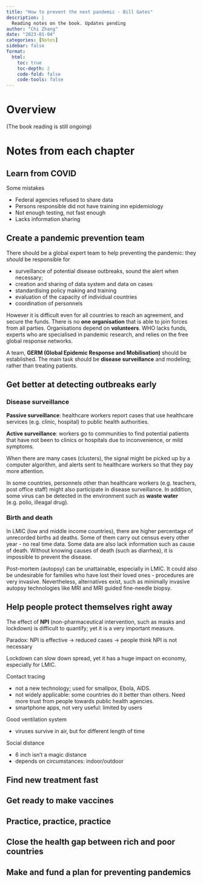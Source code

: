 ```yaml
---
title: "How to prevent the next pandemic - Bill Gates"
description: |
  Reading notes on the book. Updates pending 
author: "Chi Zhang"
date: "2023-01-04"
categories: [Notes]
sidebar: false
format: 
  html:
    toc: true
    toc-depth: 2
    code-fold: false
    code-tools: false
---
```


# Overview

(The book reading is still ongoing)

# Notes from each chapter

## Learn from COVID

Some mistakes

* Federal agencies refused to share data
* Persons responsible did not have training inn epidemiology
* Not enough testing, not fast enough 
* Lacks information sharing


## Create a pandemic prevention team

There should be a global expert team to help preventing the pandemic: they *should* be responsible for

* surveillance of potential disease outbreaks, sound the alert when necessary;
* creation and sharing of data system and data on cases
* standardising policy making and training
* evaluation of the capacity of individual countries
* coordination of personnels

However it is difficult even for all countries to reach an agreement, and secure the funds. There is no **one organisation** that is able to join forces from all parties. Organisations depend on **volunteers**. WHO lacks funds, experts who are specialised in pandemic research, and relies on the free global response networks. 

A team, **GERM (Global Epidemic Response and Mobilisation)** should be established. The main task should be **disease surveillance** and modeling; rather than treating patients.


## Get better at detecting outbreaks early

### Disease surveillance

**Passive surveillance**: healthcare workers report cases that use healthcare services (e.g. clinic, hospital) to public health authorities.

**Active surveillance**: workers go to communities to find potential patients that have not been to clinics or hospitals due to inconvenience, or mild symptoms.

When there are many cases (clusters), the signal might be picked up by a computer algorithm, and alerts sent to healthcare workers so that they pay more attention.

In some countries, personnels other than healthcare workers (e.g. teachers, post office staff) might also participate in disease surveillance. In addition, some virus can be detected in the environment such as **waste water** (e.g. polio, illeagal drug). 

### Birth and death

In LMIC (low and middle income countries), there are higher percentage of unrecorded births ad deaths. Some of them carry out census every other year - no real time data. Some data are also lack information such as cause of death. Without knowing causes of death (such as diarrhea), it is impossible to prevent the disease. 

Post-mortem (autopsy) can be unattainable, especially in LMIC. It could also be undesirable for families who have lost their loved ones - procedures are very invasive. Nevertheless, alternatives exist, such as minimally invasive autopsy technologies like MRI and MRI guided fine-needle biopsy.



## Help people protect themselves right away

The effect of **NPI** (non-pharmaceutical intervention, such as masks and lockdown) is difficult to quantify; yet it is a very important measure.

Paradox: NPI is effective -> reduced cases -> people think NPI is not necessary

Lockdown can slow down spread, yet it has a huge impact on economy, especially for LMIC.

Contact tracing

- not a new technology; used for smallpox, Ebola, AIDS.
- not widely applicable: some countries do it better than others. Need more trust from people towards public health agencies.
- smartphone apps, not very useful: limited by users

Good ventilation system

- viruses survive in air, but for different length of time

Social distance

- 6 inch isn't a magic distance
- depends on circumstances: indoor/outdoor




## Find new treatment fast

## Get ready to make vaccines

## Practice, practice, practice

## Close the health gap between rich and poor countries

## Make and fund a plan for preventing pandemics 